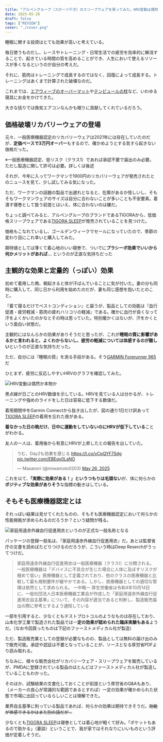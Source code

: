 ```yaml
---
title: "アルペングループ（スポーツデポ）のスリープウェアを買ってみた。HRV変動は偶然か本物か"
date: 2025-05-28
draft: false
tags: ["REVIEW"]
cover: "./cover.png"
---
```


睡眠に関する投資はとても効果が高いと考えている。

毎日使うものだし、レースやトレーニング・日常生活での疲労を効率的に解消することで、起きている時間の質を高めることができ、人生において使えるリソースが多くなるというのが自分の考えだ。

それに、筋肉はトレーニングで成長するのではなく、回復によって成長する。トレーニングはあくまで計算された破壊なのだ。

これまでは、[エアウィーブのオーバーマット](https://amzn.to/4dwdDkK)や[テンピュールの枕](https://amzn.to/3SoAiWD)など、いわゆる寝具にお金をかけてきた。

大きな括りでは換気エアコンなんかも眠りに貢献してくれているだろう。

## 価格破壊リカバリーウェアの登場

元々、一般医療機器認定のリカバリーウェアは2021年には存在していたのだが、**定価ベースで3万円オーバー**もするので、確かめようとする気すら起きない価格だった。

※一般医療機器認定、低リスク（クラス1）であれば承認不要で届出のみ必要。ただし製造に関して許可は必要。詳しくは後述

それが、今年に入ってワークマンで1900円のリカバリーウェアが発売されたとのニュースを見て、少し試してみる気になった。

ただ、ワークマンの話題の製品で出遅れとなると、在庫があるか怪しいし、そもそもワークマンウェアのサイズは自分に合わないことが多いことも不安要素。着潰す寝巻として扱う前提とはいえ、体に合わないのは嫌だ。

ちょっと調べてみると、アルペングループのブランドであるTIGORAから、低価格スリープウェアである[TIGORA SLEEP](https://store.shopping.yahoo.co.jp/alpen-group/9071070804.html)が発売されていることを見つけた。

<LinkCard url="https://store.shopping.yahoo.co.jp/alpen-group/9071070804.html" />

価格もこなれているし、ゴールデンウィークでセールになっていたので、季節の変わり目にこれ幸いと購入してみた。

期待値としては薄くて着心地のいい寝巻で、ついでに**プラシーボ効果でいいから何かメリットがあれば…** というのが正直な気持ちだった

## 主観的な効果と定量的（っぽい）効果

初めて着用した晩、朝起きると体が汗ばんでいることに気が付いた。妻の分も同時に購入して、同じ日から利用を始めたのだが、妻も同じ感想を抱いたとのこと。

『着て寝るだけでベストコンディション』と謳うが、製品としての効能は『血行促進・疲労軽減・筋肉の疲れハリコリの軽減』である。確かに血行が良くなって汗をよくかいたのかなとその時は思っていた。特別暖かくはないが、汗をかくという面白い状態だ。

主観的にはなんらかの効果がありそうだと思ったが、これが**睡眠の質に影響があるかと言われると、よくわからないし、疲労の軽減については体感するのが難しい**というのが正直な気持ちだった。

ただ、自分には『睡眠の質』を測る手段がある。そう[GARMIN Forerunner 965](https://amzn.to/43zKGQE)だ

<Amzn asin="B0BWF4MQ8X" />

ひとまず、疲労に反応しやすいHRVのグラフを確認してみた。

![HRV変動は偶然か本物か](./image.png)

黒点線が日ごとのHRV数値を示している。HRVを見ている人は分かるが、トレーニングや強めのライドをした日は容易に低下する数値だ。

着用期間中をGarmin Connectから抜き出したが、図の通り1日だけ訳あって[TIGORA SLEEP](https://store.shopping.yahoo.co.jp/alpen-group/9071070804.html)の着用を忘れた夜がある。

**着なかった日の晩だけ、日中に運動をしていないのにHRVが低下している**ことがわかる。

友人の一人は、着用後から有意にHRVが上昇したとの報告を出していた。

<blockquote class="twitter-tweet"><p lang="ja" dir="ltr">うむ、Day2も効果を感じる <a href="https://t.co/vCpQYF7Sdg">https://t.co/vCpQYF7Sdg</a> <a href="https://t.co/EBEqx0LaNO">pic.twitter.com/EBEqx0LaNO</a></p>&mdash; Masanori (@miwamoto0203) <a href="https://twitter.com/miwamoto0203/status/1927133321135374715?ref_src=twsrc%5Etfw">May 26, 2025</a></blockquote>

これを以て、**「実際に効果がある！」というつもりは毛頭ない**が、体に何らかの**ポジティブな効果がありそう**な指標の動きはしている。

## そもそも医療機器認定とは

それっぽい結果は見せてくれたものの、そもそも医療機器認定において何らかの性能根拠が求められるのだろうか？という疑問が残る。

![家庭用遠赤外線血行促進用衣というのが正式な一般名称となる](./package.jpg)

パッケージの登録一般名は、『家庭用遠赤外線血行促進用衣』だ。あとは監督省庁の文書を読めばたどりつけるのだろうが、こういう時はDeep Reserchがうってつけだ。

<LinkCard url="https://www.perplexity.ai/search/jia-ting-yong-yuan-chi-wai-xia-n9gy6rLBSFewcPo5DjOITw" />

<LinkCard url="https://chatgpt.com/share/6836f1d5-a2d4-8010-b27a-1ba5cbcfdc88" />

> 家庭用遠赤外線血行促進用衣は一般医療機器（クラスⅠ）に分類される。一般医療機器は「デバイスに不具合が生じた場合に人体に及ぼすリスクが極めて低い」医療機器として定義されており、他のクラスの医療機器と比較して最も規制要件が緩やかである。しかし、医療機器としての適切な管理は依然として求められる。
> ー中略ー
> 厚生労働省は令和4年10月14日に、一般社団法人日本医療機器工業会が作成した「家庭用遠赤外線血行促進用衣自主基準」について、その内容が適当であると判断し、製造販売届出の際に参考とするよう通知している

一部を引用すると、少なくともテストプロトコルのようなものは存在しており、山本化学工業で製造された製品では一**定の効果が認められた臨床実験もある**ようだ。（なお今回買ったものは下記のファーストメディカル社が製造）

ただ、製造販売業としての登録が必要なものの、製品としては無料の届け出のみで販売可能。承認や認証は不要となっていることが、ソースとなる厚労省PDFより読み取れる。

ちなみに、様々な販売会社がリカバリーウェア・スリープウェアを販売しているが、PMDAに登録されている製品のほとんどはファーストメディカル社が製造していることもわかった。

<LinkCard url="https://yakuji-navi.com/medical-devices/4455" />

そのほか、試験結果の文書化しておくことが前提という厚労省のQ&Aもあり、（メーカーの良心が常識的な範囲であるとすれば）一定の効果が確かめられた状態で市場に出回っているらしいことは理解できた。

業界自主基準に則っている製品であれば、何らかの効果は期待できそうだ。~~効能が体感できるかはまた別の話だが…~~

少なくとも[TIGORA SLEEP](https://store.shopping.yahoo.co.jp/alpen-group/9071070804.html)は寝巻としては着心地が軽くて好み。「ポケットもあるので助かる」（妻談）ということで、我が家ではそれなりにいいものという評価が定着しそうだ。

<LinkCard url="https://store.shopping.yahoo.co.jp/alpen-group/9071070804.html" />

